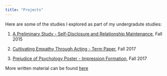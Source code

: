 ```yaml
---
title: "Projects"
---
```


Here are some of the studies I explored as part of my undergradute studies:

1. [A Preliminary Study - Self-Disclosure and Relationship Maintenance](https://www.dropbox.com/s/w6stdhwhl83642l/A%20Preliminary%20Study%20-%20Self-Disclosure%20and%20Relationship%20Maintenance.pdf?dl=0), Fall 2015

1. [Cultivating  Empathy Through  Acting - Term Paper](https://www.dropbox.com/s/418r8sxjgvazudw/Cultivating%20%20Empathy%20Through%20%20Acting%20-%20Term%20Paper.pdf?dl=0), Fall 2017

1. [Prejudice of Psychology Poster - Impression Formation](https://www.dropbox.com/s/9cejbgm0y6uo9zh/Prejudice%20of%20Psychology%20Poster.pdf?dl=0), Fall 2017

More written material can be found [here](https://www.dropbox.com/sh/ee9sr8vn5ob8efv/AABAdbCFLKGoV6CChxpyR0Mia?dl=0)

